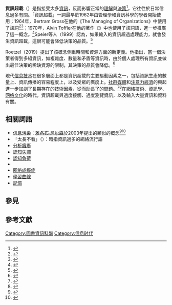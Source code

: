 {{NoteTA|G1=IT}}
'''資訊超載'''（{{Lang-en|information overload}}）是指接受太多[[資訊|資訊]]，反而影響正常的[[理解|理解]]與[[決策|決策]]<ref>{{cite journal|last1=Yang, CC.|first1=Chen, Hsinchun|last2=Honga, Kay|date=2003|title=Visualization of Large Category Map for Internet Browsing|url=http://www.cis.drexel.edu/faculty/cyang/papers/yang2003f.pdf|journal=Decision Support Systems|volume=35|issue=1|pages=89–102|doi=10.1016/S0167-9236(02)00101-X|hdl=10150/106272}}</ref>，它往往於日常信息過多有關。「資訊超載」一詞最早於1962年由管理學和資訊科學的學者開始使用；1964年，Bertram Gross在他的《The Managing of Organizations》中使用了該詞<ref>{{cite book|title=The Managing Organizations: The Administrative Struggle, vol 2|last=Gross|first=Bertram, M.|year=1964|pages=856ff}}</ref><ref>{{cite book |last1=Levy |first1=Daniel |editor1-last=Himma |editor1-first=Kenneth Himar |editor2-last=Tavani |editor2-first=Herman T. |title=The Handbook of Information and Computer Ethics |date=2008 |publisher=Wiley & Sons |location=Hoboken |isbn=978-0-471-79959-7 |page=502 |url=https://www.academia.edu/download/4721200/the-handbook-of-information-and-computer-ethics.pdf#page=533 |chapter=Information Overload}}</ref>；1970年，Alvin Toffler在他的著作《{{Link-en|Future Shock|未来冲击}}》中也使用了該詞語，進一步推廣了這一概念。<ref>{{cite web|url=https://www.interaction-design.org/literature/article/information-overload-why-it-matters-and-how-to-combat-it|title=Information Overload, Why it Matters and How to Combat It|website=Interaction Design Foundation|access-date=August 1, 2018}}</ref>Speier等人（1999）認為，如果輸入的資訊超過處理能力，就會發生資訊超載，這很可能會降低決策的品質。<ref>{{cite journal |last1=Speier |first1=Cheri |last2=Valacich |first2=Joseph S. |last3=Vessey |first3=Iris |title=The Influence of Task Interruption on Individual Decision Making: An Information Overload Perspective |journal=Decision Sciences |date=March 1999 |volume=30 |issue=2 |pages=337–360 |doi=10.1111/j.1540-5915.1999.tb01613.x}}</ref>

Roetzel（2019）提出了該概念側重時間和資源方面的新定義。他指出，當一個決策者得到多組資訊，如複雜度、數量和矛盾等資訊時，由於個人處理所有資訊並做出最佳決策的稀缺資源的限制，其決策的品質會降低。<ref name=":0">{{Cite journal|last=Roetzel|first=Peter Gordon|date=2019|title=Information overload in the information age: a review of the literature from business administration, business psychology, and related disciplines with a bibliometric approach and framework development|journal=Business Research|volume=12|issue=2|pages=479–522|language=en|doi=10.1007/s40685-018-0069-z|doi-access=free}}</ref>

現代[[信息技术|信息技术]]在很多層面上都是資訊超載的主要驅動因素之一，包括資訊生產的數量上、資訊傳播的容易程度上，以及受眾的廣度上。[[社群媒體|社群媒體]]和[[注意力經濟|注意力經濟]]的興起進一步加劇了長期存在的技術因素，從而助長了{{Tsl|en|attention theft|注意力盜用}}的問題。<ref name="Wired">{{cite news |last1=Wu |first1=Tim |authorlink=Tim Wu |title=The Crisis of Attention Theft—Ads That Steal Your Time for Nothing in Return |url=https://www.wired.com/2017/04/forcing-ads-captive-audience-attention-theft-crime/ |access-date=9 August 2021 |work=Wired |date=April 14, 2017}}</ref><ref name="IEEE">{{cite news |last1=McFedries |first1=Paul |title=Stop, Attention Thief! |url=https://spectrum.ieee.org/stop-attention-thief |access-date=9 August 2021 |work=[[IEEE综览|IEEE Spectrum]] |publisher=[[电气电子工程师学会|Institute of Electrical and Electronics Engineers]] |date=22 May 2014 |language=en}}</ref>在網絡技術、資訊學、[[网络文化|网络文化]]的時代，資訊超載與過度接觸、過度瀏覽資訊，以及輸入大量資訊和資料有關。

== 相關詞語 ==
* [[信息污染|信息污染]]：[[雅各布·尼尔森_(网页易用性顾问)|雅各布·尼尔森]]於2003年提出的類似的概念<ref name="BBCNews">{{cite news|url=http://news.bbc.co.uk/2/hi/technology/3171376.stm|title=Web guru fights info pollution|last=Twist|first=Jo|date=13 October 2003|access-date=22 June 2013|work=[[英國廣播公司新聞|英國廣播公司新聞]]}}</ref><ref name="NielsenNormanGroup">{{cite web|url=http://www.nngroup.com/articles/information-pollution/|title=Information Pollution|last=Nielsen|first=Jakob|date=11 August 2003|access-date=22 June 2013|publisher={{tsl|en|Nielsen Norman Group|}}}}</ref>
* 「太長不看」（{{Lang-en|TL;DR}}）：暗指資訊過多的網絡流行語
* [[分析癱瘓|分析癱瘓]]
* [[認知失調|認知失調]]
* [[認知負荷|認知負荷]]
* {{Tsl|en|Continuous partial attention|持续性部分注意}}
* [[网络成瘾症|网络成瘾症]]
* [[學習曲線|學習曲線]]
* [[記憶|記憶]]

== 參見 ==
{{columns-list|colwidth=22em|
*{{tsl|en|Age of Interruption|打扰时代}}
*[[分析癱瘓|分析癱瘓]]
*[[注意力經濟|注意力經濟]]
*{{tsl|en|Attention management|注意力管理}}
*[[文化冲击|文化冲击]]
*[[脑机接口|脑机接口]]
*[[過濾氣泡|過濾氣泡]]
*[[玻璃驾驶舱|玻璃驾驶舱]]
*[[訊息流行病|-{zh-cn:信息; zh-tw:訊息}-流行病]]
*{{tsl|en|Information–action ratio|信息-行动比}}
*{{tsl|en|Information ecology|信息生态}}
*[[信息爆炸|信息爆炸]]
*{{tsl|en|Information filtering system|信息过滤系统}}
*[[信息管理|信息管理]]
*[[信息污染|信息污染]]
*{{tsl|en|Lexicographic information cost|词典信息成本}}
*{{tsl|en|Museum fatigue|博物馆疲劳症}}
*{{tsl|en|Overchoice|过度选择}}
*[[壓力管理|壓力管理]]
*[[技术奇异点|技术奇异点]]
*[[时间管理|时间管理]]
}}

== 參考文獻 ==
{{Reflist|30em}}

[[Category:圖書資訊科學|Category:圖書資訊科學]]
[[Category:信息时代|Category:信息时代]]